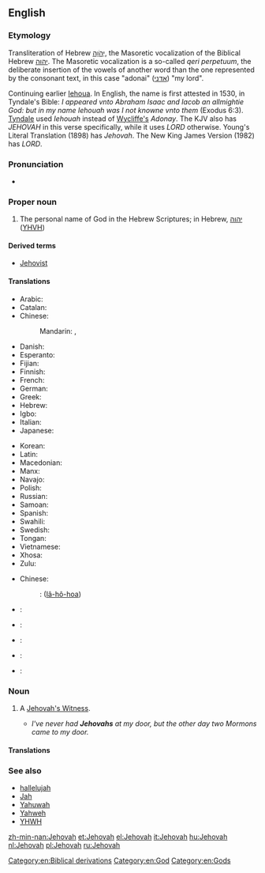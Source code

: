 ==English==

===Etymology===
Transliteration of  Hebrew  [[יְהֹוָה]], the Masoretic vocalization  of the Biblical Hebrew [[יהוה]].
The Masoretic vocalization is a so-called   ''qeri perpetuum'', the deliberate insertion of the vowels of another word than the one represented by the consonant text, in  this case "adonai" ([[אדני]]) "my lord".

Continuing earlier [[Iehova|Iehoua]]. In English, the name is first attested in 1530, in Tyndale's Bible: ''I appeared vnto Abraham Isaac and Iacob an allmightie God: but in my name Iehouah was I not knowne vnto them'' (Exodus 6:3).
[http://en.wikipedia.org/wiki/William_Tyndale Tyndale] used  ''Iehouah'' instead of [http://en.wikipedia.org/wiki/John_Wycliffe Wycliffe's] ''Adonay''. The KJV also has ''JEHOVAH'' in this verse specifically, while it uses ''LORD'' otherwise. Young's Literal Translation (1898) has ''Jehovah''. The New King James Version (1982) has ''LORD''.

===Pronunciation===
* {{IPA|/dʒəˈhoʊvə/|lang=en}}

===Proper noun===
{{en-proper noun}}

# {{context|religion}} The personal name of God in the Hebrew Scriptures; in Hebrew, [[יהוה]] ([[YHVH]])

====Derived terms====
* [[Jehovist]]

====Translations====
{{trans-top|Transliteration of the Masoretic vocalization of the Tetragrammaton}}
* Arabic: {{t-|ar|يهوه|m|tr=yahwah, yahwa|sc=Arab}}
* Catalan: {{t-|ca|Jehovà|m}}
* Chinese:
*: Mandarin: {{t-|cmn|耶和華|sc=Hani}}, {{t-|cmn|耶和华|tr=Yēhéhuá|sc=Hani}}
* Danish: {{t-|da|Jehova}}
* Esperanto: {{t-|eo|Jehovo}}
* Fijian: {{t-|fj|Jiova}}
* Finnish: {{t-|fi|Jehova}}
* French: {{t+|fr|Jéhovah}}
* German: {{t+|de|Jehova}}
* Greek: {{t+|el|Ιεχωβά|m|tr=Iechová}}
* Hebrew: {{t+|he|יהוה|m|tr=yahwe|sc=Hebr}}
* Igbo: {{tø|ig|Jehova}}
* Italian: {{t+|it|Geova}}
* Japanese: {{t-|ja|エホバ|tr=Ehoba|sc=Jpan}}
{{trans-mid}}
* Korean: {{t+|ko|여호와|tr=Yeohowa|sc=Kore}}
* Latin: {{t-|la|Iehova}}
* Macedonian: {{t-|mk|Јехова|m|tr=Jehóva}}
* Manx: {{t|gv|Yahvey|m}}
* Navajo: {{tø|nv|Jiihóvah}}
* Polish: {{t-|pl|Jehowa|m}}
* Russian: {{t-|ru|Иегова|m|tr=Ijegóva}}
* Samoan: {{t-|sm|Ieova}}
* Spanish: {{t+|es|Jehová|m}}
* Swahili: {{t-|sw|Yehova}}
* Swedish: {{t-|sv|Jehova}}
* Tongan: {{t-|to|Jihova}}
* Vietnamese: {{t+|vi|Giê-hô-va}}
* Xhosa: {{t-|xh|uYehova}}
* Zulu: {{t-|zu|uJehova}}
{{trans-bottom}}

{{trans-see|Yahweh}}

{{checktrans-top}}
* Chinese:
*: {{ttbc|nan}}: {{zh-ts|耶和華|耶和华}} ([[Iâ-hô-hoa]])
* {{ttbc|fr}}: {{t+|fr|Jéhovah}}
* {{ttbc|he}}: {{t+|he|יהוה}}
{{trans-mid}}
* {{ttbc|la}}: {{t-|la|Iehova}}
* {{ttbc|sk}}: {{t-|sk|Jehova|m}}
* {{ttbc|es}}: {{t+|es|Jehová|m}}
{{trans-bottom}}

===Noun===
{{en-noun}}

# {{context|informal}} A [[Jehovah's Witness]].
#* ''I've never had '''Jehovahs''' at my door, but the other day two Mormons came to my door.''

====Translations====
{{trans-see|Jehovah's Witness}}

===See also===
* [[hallelujah]]
* [[Jah]]
* [[Yahuwah]]
* [[Yahweh]]
* [[YHWH]]

[[Category:en:Biblical derivations]]
[[Category:en:God]]
[[Category:en:Gods]]

[[zh-min-nan:Jehovah]]
[[et:Jehovah]]
[[el:Jehovah]]
[[it:Jehovah]]
[[hu:Jehovah]]
[[nl:Jehovah]]
[[pl:Jehovah]]
[[ru:Jehovah]]